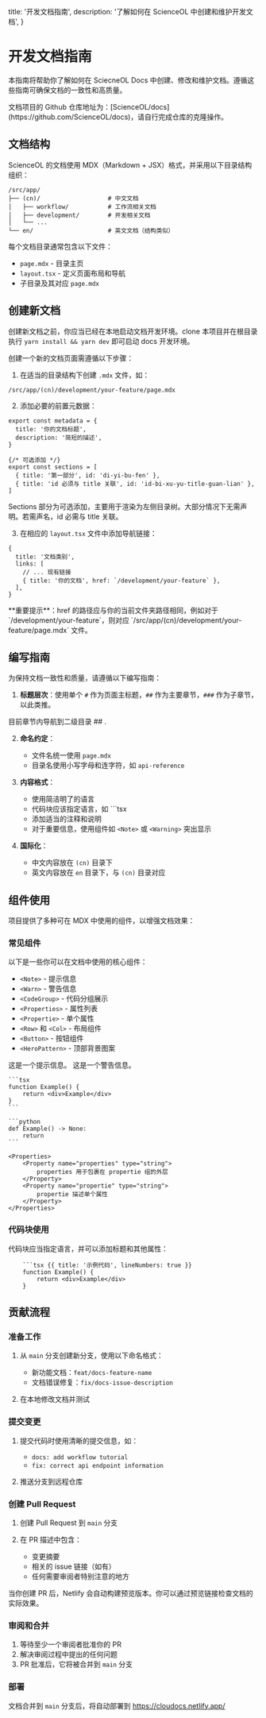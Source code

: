   title: '开发文档指南',
  description: '了解如何在 ScienceOL 中创建和维护开发文档',
}

# 开发文档指南

本指南将帮助你了解如何在 SciecneOL Docs 中创建、修改和维护文档。遵循这些指南可确保文档的一致性和高质量。

<Note>
文档项目的 Github 仓库地址为：[ScienceOL/docs](https://github.com/ScienceOL/docs)，请自行完成仓库的克隆操作。
</Note>

## 文档结构

ScienceOL 的文档使用 MDX（Markdown + JSX）格式，并采用以下目录结构组织：

```
/src/app/
├── (cn)/                   # 中文文档
│   ├── workflow/           # 工作流相关文档
│   ├── development/        # 开发相关文档
│   └── ...
└── en/                     # 英文文档（结构类似）
```

每个文档目录通常包含以下文件：

- `page.mdx` - 目录主页
- `layout.tsx` - 定义页面布局和导航
- 子目录及其对应 `page.mdx`

## 创建新文档

创建新文档之前，你应当已经在本地启动文档开发环境。clone 本项目并在根目录执行 `yarn install && yarn dev` 即可启动 docs 开发环境。

创建一个新的文档页面需遵循以下步骤：

1. 在适当的目录结构下创建 `.mdx` 文件，如：

```
/src/app/(cn)/development/your-feature/page.mdx
```

2. 添加必要的前置元数据：

```mdx
export const metadata = {
  title: '你的文档标题',
  description: '简短的描述',
}

{/* 可选添加 */}
export const sections = [
  { title: '第一部分', id: 'di-yi-bu-fen' },
  { title: 'id 必须与 title 关联', id: 'id-bi-xu-yu-title-guan-lian' },
]
```

<Note>
Sections 部分为可选添加，主要用于渲染为左侧目录树。大部分情况下无需声明。若需声名，id 必需与 title 关联。
</Note>

3. 在相应的 `layout.tsx` 文件中添加导航链接：

```tsx
{
  title: '文档类别',
  links: [
    // ... 现有链接
    { title: '你的文档', href: `/development/your-feature` },
  ],
}
```

<Warn>
**重要提示**：href 的路径应与你的当前文件夹路径相同，例如对于 `/development/your-feature`，则对应 `/src/app/(cn)/development/your-feature/page.mdx` 文件。
</Warn>

## 编写指南

为保持文档一致性和质量，请遵循以下编写指南：

1. **标题层次**：使用单个 `#` 作为页面主标题，`##` 作为主要章节，`###` 作为子章节，以此类推。

<Note>
目前章节内导航到二级目录 ## .
</Note>

2. **命名约定**：
   - 文件名统一使用 `page.mdx`
   - 目录名使用小写字母和连字符，如 `api-reference`

3. **内容格式**：
   - 使用简洁明了的语言
   - 代码块应该指定语言，如 ```tsx
   - 添加适当的注释和说明
   - 对于重要信息，使用组件如 `<Note>` 或 `<Warning>` 突出显示

4. **国际化**：
   - 中文内容放在 `(cn)` 目录下
   - 英文内容放在 `en` 目录下，与 `(cn)` 目录对应

## 组件使用

项目提供了多种可在 MDX 中使用的组件，以增强文档效果：

### 常见组件

<Row>
  <Col>

  以下是一些你可以在文档中使用的核心组件：

  - `<Note>` - 提示信息
  - `<Warn>` - 警告信息
  - `<CodeGroup>` - 代码分组展示
  - `<Properties>` - 属性列表
  - `<Propertie>` - 单个属性
  - `<Row>` 和 `<Col>` - 布局组件
  - `<Button>` - 按钮组件
  - `<HeroPattern>` - 顶部背景图案

  </Col>

  <Col sticky>

  <Note>
    这是一个提示信息。
  </Note>

  <Warn>
    这是一个警告信息。
  </Warn>

  <CodeGroup title="示例代码组">

    ```tsx
    function Example() {
        return <div>Example</div>
    }
    ```

    ```python
    def Example() -> None:
        return
    ```

  </CodeGroup>

    <Properties>
        <Property name="properties" type="string">
            properties 用于包裹在 propertie 组的外层
        </Property>
        <Property name="propertie" type="string">
            propertie 描述单个属性
        </Property>
    </Properties>

  </Col>
</Row>

### 代码块使用

代码块应当指定语言，并可以添加标题和其他属性：

```mdx
    ```tsx {{ title: '示例代码', lineNumbers: true }}
    function Example() {
        return <div>Example</div>
    }

```

## 贡献流程

### 准备工作

1. 从 `main` 分支创建新分支，使用以下命名格式：
   - 新功能文档：`feat/docs-feature-name`
   - 文档错误修复：`fix/docs-issue-description`

2. 在本地修改文档并测试

### 提交变更

1. 提交代码时使用清晰的提交信息，如：
   - `docs: add workflow tutorial`
   - `fix: correct api endpoint information`

2. 推送分支到远程仓库

### 创建 Pull Request

1. 创建 Pull Request 到 `main` 分支

2. 在 PR 描述中包含：
   - 变更摘要
   - 相关的 issue 链接（如有）
   - 任何需要审阅者特别注意的地方

<Note>
当你创建 PR 后，Netlify 会自动构建预览版本。你可以通过预览链接检查文档的实际效果。
</Note>

### 审阅和合并

1. 等待至少一个审阅者批准你的 PR
2. 解决审阅过程中提出的任何问题
3. PR 批准后，它将被合并到 `main` 分支

### 部署

文档合并到 `main` 分支后，将自动部署到 https://cloudocs.netlify.app/